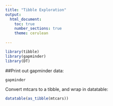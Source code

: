 ---
title: "Tibble Exploration"
output: 
  html_document:
    toc: true
    number_sections: true
    theme: cerulean
    
---
```{r load, warning=FALSE, echo=FALSE}
library(tibble)
library(gapminder)
library(DT)
```

##Print out gapminder data:
```{r}
gapminder
```

<!--This is a comment-->
Convert mtcars to a tibble, and wrap in datatable:

```{r}
datatable(as_tibble(mtcars))
```

